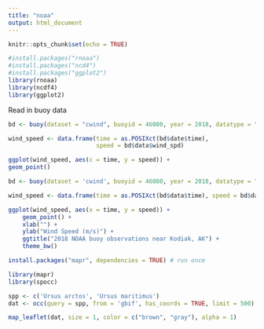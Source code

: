 ```yaml
---
title: "noaa"
output: html_document
---
```


```r
knitr::opts_chunk$set(echo = TRUE)


```

```r
#install.packages("rnoaa")
#install.packages("ncd4")
#install.packages("ggplot2")
library(rnoaa)
library(ncdf4)
library(ggplot2)
```
Read in buoy data

```r
bd <- buoy(dataset = "cwind", buoyid = 46080, year = 2018, datatype = "c")
```

```r
wind_speed <- data.frame(time = as.POSIXct(bd$date$time), 
                         speed = bd$data$wind_spd)
```

```r
ggplot(wind_speed, aes(c = time, y = speed)) +
geom_point()
```

```r
bd <- buoy(dataset = 'cwind', buoyid = 46080, year = 2018, datatype = "c")

wind_speed <- data.frame(time = as.POSIXct(bd$data$time), speed = bd$data$wind_spd, stringsAsFactors = F)
```

```r
ggplot(wind_speed, aes(x = time, y = speed)) + 
    geom_point() +
    xlab("") +
    ylab("Wind Speed (m/s)") +
    ggtitle("2018 NOAA buoy observations near Kodiak, AK") +
    theme_bw()
```

```r
install.packages("mapr", dependencies = TRUE) # run once
```

```r
library(mapr)
library(spocc)
```

```r
spp <- c('Ursus arctos', 'Ursus maritimus')
dat <- occ(query = spp, from = 'gbif', has_coords = TRUE, limit = 500)
```

```r
map_leaflet(dat, size = 1, color = c("brown", "gray"), alpha = 1)
```
